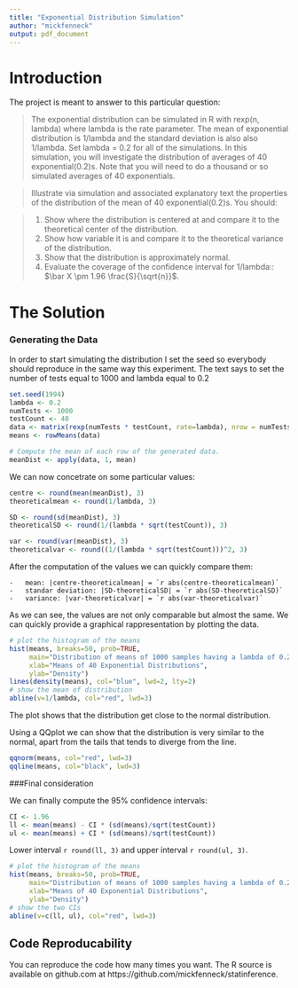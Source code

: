 ```yaml
---
title: "Exponential Distribution Simulation"
author: "mickfenneck"
output: pdf_document
---
```




Introduction
========

The project is meant to answer to this particular question:

> The exponential distribution can be simulated in R with rexp(n, lambda) where lambda is the rate parameter. The mean of exponential distribution is 1/lambda and the standard deviation is also also 1/lambda. Set lambda = 0.2 for all of the simulations. In this simulation, you will investigate the distribution of averages of 40 exponential(0.2)s. Note that you will need to do a thousand or so simulated averages of 40 exponentials.

> Illustrate via simulation and associated explanatory text the properties of the distribution of the mean of 40 exponential(0.2)s.
You should:

> 1. Show where the distribution is centered at and compare it to the theoretical center of the distribution.
> 2. Show how variable it is and compare it to the theoretical variance of the distribution.
> 3. Show that the distribution is approximately normal.
> 4. Evaluate the coverage of the confidence interval for 1/lambda:: $\bar X \pm 1.96 \frac{S}{\sqrt{n}}$.

The Solution
========
### Generating the Data

In order to start simulating the distribution I set the seed so everybody should reproduce in the same way this experiment.
The text says to set the number of tests equal to 1000 and lambda equal to 0.2

```r
set.seed(1994)
lambda <- 0.2
numTests <- 1000
testCount <- 40
data <- matrix(rexp(numTests * testCount, rate=lambda), nrow = numTests)
means <- rowMeans(data)

# Compute the mean of each row of the generated data.
meanDist <- apply(data, 1, mean)
```

We can now concetrate on some particular values:


```r
centre <- round(mean(meanDist), 3)
theoreticalmean <- round(1/lambda, 3)

SD <- round(sd(meanDist), 3)
theoreticalSD <- round(1/(lambda * sqrt(testCount)), 3)

var <- round(var(meanDist), 3)
theoreticalvar <- round((1/(lambda * sqrt(testCount)))^2, 3)
```
After the computation of the values we can quickly compare them:

    -   mean: |centre-theoreticalmean| = `r abs(centre-theoreticalmean)`
    -   standar deviation: |SD-theoreticalSD| = `r abs(SD-theoreticalSD)`
    -   variance: |var-theoreticalvar| = `r abs(var-theoreticalvar)`


As we can see, the values are not only comparable but almost the same.
We can quickly provide a graphical rappresentation by plotting the data.

```r
# plot the histogram of the means
hist(means, breaks=50, prob=TRUE,
     main="Distribution of means of 1000 samples having a lambda of 0.2",
     xlab="Means of 40 Exponential Distributions",
     ylab="Density")
lines(density(means), col="blue", lwd=2, lty=2)
# show the mean of distribution
abline(v=1/lambda, col="red", lwd=3)
```

The plot shows that the distribution get close to the normal distribution. 

Using a QQplot we can show that the distribution is very similar to the normal, apart from the tails that tends to diverge from the line.

```r
qqnorm(means, col="red", lwd=3)
qqline(means, col="black", lwd=3)
```

###Final consideration

We can finally compute the 95% confidence intervals:

```r
CI <- 1.96
ll <- mean(means) - CI * (sd(means)/sqrt(testCount))
ul <- mean(means) + CI * (sd(means)/sqrt(testCount))
```

Lower interval ```r round(ll, 3)``` and upper interval  ```r round(ul, 3)```. 

```r
# plot the histogram of the means
hist(means, breaks=50, prob=TRUE,
     main="Distribution of means of 1000 samples having a lambda of 0.2",
     xlab="Means of 40 Exponential Distributions",
     ylab="Density")
# show the two CIs
abline(v=c(ll, ul), col="red", lwd=3)
```

## Code Reproducability

You can reproduce the code how many times you want. The R source is available on github.com at https://github.com/mickfenneck/statinference.